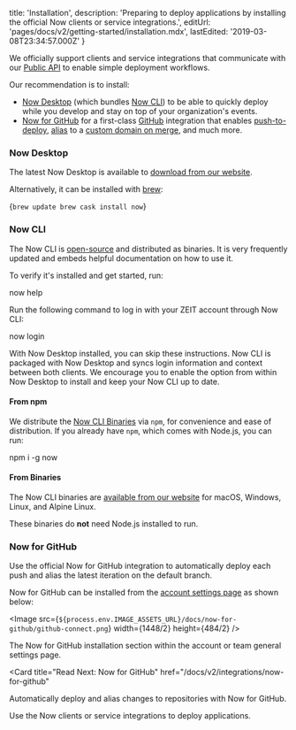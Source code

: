 
  title: 'Installation',
  description:
    'Preparing to deploy applications by installing the official Now clients or service integrations.',
  editUrl: 'pages/docs/v2/getting-started/installation.mdx',
  lastEdited: '2019-03-08T23:34:57.000Z'
}

We officially support clients and service integrations that communicate with our [Public API](/docs/api) to enable simple deployment workflows.

Our recommendation is to install:

- [Now Desktop](#now-desktop) (which bundles [Now CLI](#now-cli)) to be able to quickly deploy while you develop and stay on top of your organization's events.
- [Now for GitHub](#now-for-github) for a first-class [GitHub](https://github.com) integration that enables [push-to-deploy](/docs/v2/integrations/now-for-github/#a-deployment-for-each-push), [alias](/docs/v2/integrations/now-for-github/#aliasing-the-default-branch) to a [custom domain on merge](https://zeit.co/docs/v2/domains-and-aliases/adding-a-domain/), and much more.

### Now Desktop

The latest Now Desktop is available to [download from our website](/download).

Alternatively, it can be installed with [brew](https://brew.sh/):

<TerminalInput>{`brew update
brew cask install now`}</TerminalInput>

### Now CLI

The Now CLI is [open-source](https://github.com/zeit/now-cli) and distributed as binaries. It is very frequently updated and embeds helpful documentation on how to use it.

To verify it's installed and get started, run:

<TerminalInput>now help</TerminalInput>

Run the following command to log in with your ZEIT account through Now CLI:

<TerminalInput>now login</TerminalInput>

<Note>
  With <GenericLink href="#now-desktop">Now Desktop</GenericLink> installed, you
  can skip these instructions. Now CLI is packaged with Now Desktop and syncs
  login information and context between both clients. We encourage you to enable
  the option from within Now Desktop to install and keep your Now CLI up to
  date.
</Note>

#### From npm

We distribute the [Now CLI Binaries](#from-binaries) via `npm`, for convenience and ease of distribution. If you already have `npm`, which comes with Node.js, you can run:

<TerminalInput>npm i -g now</TerminalInput>

#### From Binaries

The Now CLI binaries are [available from our website](/download#now-cli) for macOS, Windows, Linux, and Alpine Linux.

These binaries do **not** need Node.js installed to run.

### Now for GitHub

Use the official Now for GitHub integration to automatically deploy each push and alias the latest iteration on the default branch.

Now for GitHub can be installed from the [account settings page](/account) as shown below:

<Image
src={`${process.env.IMAGE_ASSETS_URL}/docs/now-for-github/github-connect.png`}
width={1448/2}
height={484/2}
/>
<Caption>The Now for GitHub installation section within the account or team general settings page.</Caption>

<Card
  title="Read Next: Now for GitHub"
  href="/docs/v2/integrations/now-for-github"
>
  Automatically deploy and alias changes to repositories with Now for GitHub.
</Card>

<Card title="Read Next: Deployment Basics" href="/docs/v2/deployments/basics">
  Use the Now clients or service integrations to deploy applications.
</Card>

